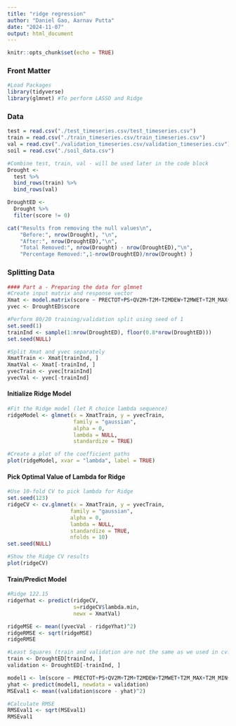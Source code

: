 ```yaml
---
title: "ridge regression"
author: "Daniel Gao, Aarnav Putta"
date: "2024-11-07"
output: html_document
---
```


```r
knitr::opts_chunk$set(echo = TRUE)
```

### Front Matter
```r
#Load Packages
library(tidyverse)
library(glmnet) #To perform LASSO and Ridge
```


### Data
```r
test = read.csv("./test_timeseries.csv/test_timeseries.csv")
train = read.csv("./train_timeseries.csv/train_timeseries.csv") 
val = read.csv("./validation_timeseries.csv/validation_timeseries.csv") 
soil = read.csv("./soil_data.csv")
```

```r
#Combine test, train, val - will be used later in the code block
Drought <-
  test %>%
  bind_rows(train) %>%
  bind_rows(val)

DroughtED <-
  Drought %>%
  filter(score != 0)

cat("Results from removing the null values\n", 
    "Before:", nrow(Drought), "\n",
    "After:", nrow(DroughtED),"\n",
    "Total Removed:", nrow(Drought) - nrow(DroughtED),"\n",
    "Percentage Removed:",1-nrow(DroughtED)/nrow(Drought) )
```

### Splitting Data 
```r
#### Part a - Preparing the data for glmnet
#Create input matrix and response vector
Xmat <- model.matrix(score ~ PRECTOT+PS+QV2M+T2M+T2MDEW+T2MWET+T2M_MAX+T2M_MIN+T2M_RANGE+TS+WS10M+WS10M_MAX+WS10M_MIN+WS10M_RANGE+WS50M+WS50M_MAX+WS50M_MIN+WS50M_RANGE, data = DroughtED)[, -1]
yvec <- DroughtED$score

#Perform 80/20 training/validation split using seed of 1
set.seed(1)
trainInd <- sample(1:nrow(DroughtED), floor(0.8*nrow(DroughtED)))
set.seed(NULL)

#Split Xmat and yvec separately
XmatTrain <- Xmat[trainInd, ]
XmatVal <- Xmat[-trainInd, ]
yvecTrain <- yvec[trainInd]
yvecVal <- yvec[-trainInd]
```

#### Initialize Ridge Model
```r
#Fit the Ridge model (let R choice lambda sequence)
ridgeModel <- glmnet(x = XmatTrain, y = yvecTrain,
                     family = "gaussian",
                     alpha = 0, 
                     lambda = NULL,
                     standardize = TRUE)

#Create a plot of the coefficient paths
plot(ridgeModel, xvar = "lambda", label = TRUE)
```

#### Pick Optimal Value of Lambda for Ridge
```r
#Use 10-fold CV to pick lambda for Ridge
set.seed(123)
ridgeCV <- cv.glmnet(x = XmatTrain, y = yvecTrain,
                    family = "gaussian",
                    alpha = 0, 
                    lambda = NULL,
                    standardize = TRUE,
                    nfolds = 10)
set.seed(NULL)

#Show the Ridge CV results
plot(ridgeCV)
```

#### Train/Predict Model
```r
#Ridge 122.15
ridgeYhat <- predict(ridgeCV, 
                     s=ridgeCV$lambda.min,
                     newx = XmatVal)

ridgeMSE <- mean((yvecVal - ridgeYhat)^2)
ridgeRMSE <- sqrt(ridgeMSE)
ridgeRMSE

#Least Squares (train and validation are not the same as we used in cv.glmnet) 103.49
train <- DroughtED[trainInd, ]
validation <- DroughtED[-trainInd, ]

model1 <- lm(score ~ PRECTOT+PS+QV2M+T2M+T2MDEW+T2MWET+T2M_MAX+T2M_MIN+T2M_RANGE+TS+WS10M+WS10M_MAX+WS10M_MIN+WS10M_RANGE+WS50M+WS50M_MAX+WS50M_MIN+WS50M_RANGE, data = train)
yhat <- predict(model1, newdata = validation)
MSEval1 <- mean((validation$score - yhat)^2)

#Calculate RMSE
RMSEval1 <- sqrt(MSEval1)
RMSEval1 
```





